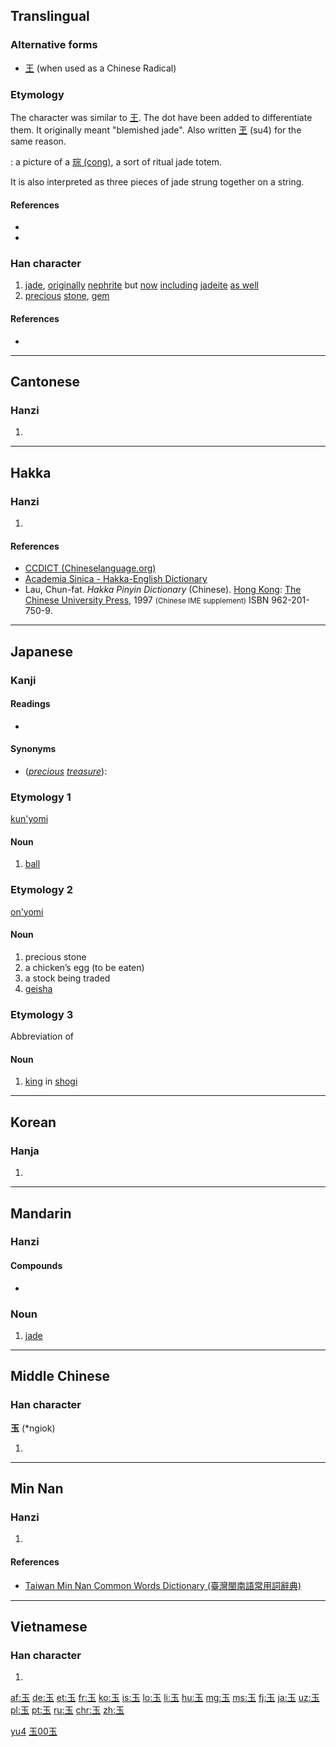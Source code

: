 {{also|王|主}}
==Translingual==
{{stroke order|type=animate}}
{{stroke order|type=janimate}}

===Alternative forms===
* [[王]] (when used as a Chinese Radical)

===Etymology===
{{Han etyl}}
The character was similar to [[王]]. The dot have been added to differentiate them. It originally meant "blemished jade". Also written [[玊]] (su4) for the same reason.

{{liushu|p}} : a picture of a [[w:Cong_(jade)|琮 (cong)]], a sort of ritual jade totem.

It is also interpreted as three pieces of jade strung together on a string.

====References====
* {{cite web
| url = http://www.chineseetymology.org/CharacterEtymology.aspx?submitButton1=Etymology&characterInput=%E7%8E%89
| title = 玉 etymology
| work = Chinese Etymology
| author = Richard Sears
| language = Mandarin/English
| accessdate = 2014-02-18}}
* {{reference-book| last = McNaughton | first = William | year = 2005
 | title = Reading & Writing Chinese: Simplified Character Edition | publisher = Tuttle | isbn = 978-0804835091
 | pages = 15 | edition = 2nd Edition
}}

===Han character===
{{Han char|rn=96|rad=玉|as=00|sn=5|four=1010<sub>3</sub>|canj=一土戈 (MGI)}}

# [[jade]], [[originally]] [[nephrite]] but [[now]] [[including]] [[jadeite]] [[as well]] 
# [[precious]] [[stone]], [[gem]]

====References====
* {{Han ref|kx=0726.040|dkj=20821|dj=1135.060|hdz=21100.010|uh=7389|ud=29577|bh=A5C9|bd=42441}}

----

==Cantonese==

===Hanzi===
{{yue-hanzi|jyut=juk6|y=yuk6}}

# {{defn|lang=yue|sort=玉00}}

----

==Hakka==

===Hanzi===
{{hak-hanzi|poj=nyuk8|gd=ngiuk<sup>8</sup>; niuk<sup>8</sup> [Meixian, Hong Kong]|hpy=ngiug6}}

# {{defn|lang=hak|sort=玉00}}

====References====
*[http://www.chinalanguage.com/dictionaries/?mode=view&view=chardict&query=%E7%8E%89 CCDICT (Chineselanguage.org)]
*[http://minhakka.ling.sinica.edu.tw/bkg/hakyin/search.php?DETAIL=1&LIMIT=id=29190&dbname=su_tian_1&graph=2 Academia Sinica - Hakka-English Dictionary]
*Lau, Chun-fat. ''Hakka Pinyin Dictionary'' (Chinese). [[Hong Kong]]: [[w:Chinese University of Hong Kong|The Chinese University Press]], 1997 <small>(Chinese IME supplement)</small> ISBN 962-201-750-9.

----

==Japanese==

===Kanji===
{{ja-kanji|grade=1|rs=玉00}}

====Readings====
* {{ja-readings
|goon=[[ごく]] (goku) {{qualifier|non-[[w:Jōyō kanji|Jōyō]] reading}}
|kanon=[[ぎょく]] (gyoku)
|kun=[[たま]] (tama)}}

====Synonyms====
* (''[[precious]] [[treasure]]''): {{l|ja|宝}}

===Etymology 1===
[[kun'yomi]]

====Noun====
{{ja-noun|たま}} 

# [[ball]]

===Etymology 2===
[[on'yomi]]

====Noun====
{{ja-noun|ぎょく}} 

# precious stone
# a chicken’s egg (to be eaten)
# a stock being traded
# [[geisha]]

===Etymology 3===
Abbreviation of {{l|ja|玉将}}

====Noun====
{{ja-noun|ぎょく}} 

# [[king]] in [[shogi]]

----

==Korean==

===Hanja===
{{ko-hanja|hangeul=옥|eumhun=구슬|rv=ok|mr=ok|y=ok}}

# {{defn|lang=ko|sort=玉00}}

----

==Mandarin==
{{zh-hanzi-box|[[玉]]}}

===Hanzi===
{{cmn-hanzi|pin=[[yù]] ([[yu4]])|wg=yü<sup>4</sup>}}

====Compounds====
* {{l|cmn|愛玉冰}}

===Noun===
{{cmn-noun|ts|pin=yù|pint=yu4}}

# [[jade]]

[[Category:cmn:Geology|yu4]]
[[Category:cmn:Geology|玉00玉]]

----

==Middle Chinese==

===Han character===
'''玉''' (*ngiok)<!--asterisk indicates that this character appears more than four times in the Tang Dynasty corpus of literature-->

# {{defn|lang=ltc|sort=玉00}}

----

==Min Nan==

===Hanzi===
{{nan-hanzi|poj=gio̍k, gi̍k|tlpa=gio̍k (giok<sup>8</sup>), gi̍k (gik<sup>8</sup>)}}

# {{defn|lang=nan|sort=玉00}}

====References====
*[http://twblg.dict.edu.tw/holodict_new/result_detail.jsp?n_no=1846&curpage=1&sample=%E7%8E%89&radiobutton=1&querytarget=1&limit=20&pagenum=1&rowcount=12 Taiwan Min Nan Common Words Dictionary (臺灣閩南語常用詞辭典)]

----

==Vietnamese==

===Han character===
{{vi-hantu|[[ngọc]]|rs=玉00}}

# {{defn|lang=vi|sort=玉00}}

[[Category:CJKV radicals| ]]

[[af:玉]]
[[de:玉]]
[[et:玉]]
[[fr:玉]]
[[ko:玉]]
[[is:玉]]
[[lo:玉]]
[[li:玉]]
[[hu:玉]]
[[mg:玉]]
[[ms:玉]]
[[fj:玉]]
[[ja:玉]]
[[uz:玉]]
[[pl:玉]]
[[pt:玉]]
[[ru:玉]]
[[chr:玉]]
[[zh:玉]]